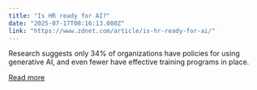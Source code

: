 ```yaml
---
title: "Is HR ready for AI?"
date: "2025-07-17T08:16:13.000Z"
link: "https://www.zdnet.com/article/is-hr-ready-for-ai/"
---
```


Research suggests only 34% of organizations have policies for using generative AI, and even fewer have effective training programs in place.

[Read more](https://www.zdnet.com/article/is-hr-ready-for-ai/)

